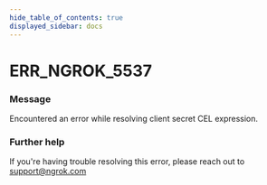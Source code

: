 ```yaml
---
hide_table_of_contents: true
displayed_sidebar: docs
---
```



# ERR_NGROK_5537

### Message

Encountered an error while resolving client secret CEL expression.

<ErrorDetails error="err_ngrok_5537" />

### Further help

If you're having trouble resolving this error, please reach out to [support@ngrok.com](mailto:support@ngrok.com?subject=Help%20with%20ERR_NGROK_5537)
